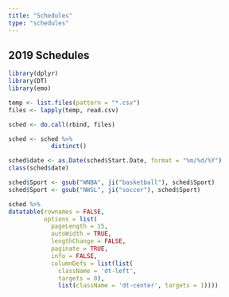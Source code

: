 ```yaml
---
title: "Schedules"
type: "schedules"
---
```


## 2019 Schedules

```r
library(dplyr)
library(DT)
library(emo)

temp <- list.files(pattern = "*.csv")
files <- lapply(temp, read.csv)

sched <- do.call(rbind, files)

sched <- sched %>%
            distinct()

sched$date <- as.Date(sched$Start.Date, format = "%m/%d/%Y")
class(sched$date)

sched$Sport <- gsub("WNBA", ji("basketball"), sched$Sport)
sched$Sport <- gsub("NWSL", ji("soccer"), sched$Sport)

sched %>% 
datatable(rownames = FALSE,
          options = list(
            pageLength = 15, 
            autoWidth = TRUE, 
            lengthChange = FALSE,
            paginate = TRUE,
            info = FALSE,
            columnDefs = list(list(
              className = 'dt-left', 
              targets = 0),
              list(className = 'dt-center', targets = 1))))

```

